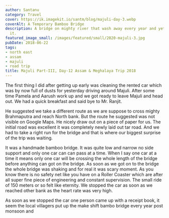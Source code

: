 ```yaml
---
author: Santanu
category: Travel
cover: https://ik.imagekit.io/santm/blog/majuli-day-3.webp
coverAlt: A Temporary Bamboo Bridge
description: A bridge on mighty river that wash away every year and yet we drove over
  it.
featured_image_small: /images/featured/small/2020-majuli-3.jpg
pubDate: 2018-06-22
tags:
- north east
- assam
- majuli
- road trip
title: Majuli Part-III, Day-12 Assam & Meghalaya Trip 2018
---
```


The first thing I did after getting up early was cleaning the rented car which was by now full of dusts for yesterday driving around Majuli. After some time Pamela and Aarush work up and we got ready to leave Majuli and head out. We had a quick breakfast and said bye to Mr. Ranjit. 

He suggested we take a different route as we are suppose to cross mighty Brahmaputra and reach North bank. But the route he suggested was not visible on Google Maps. He nicely draw out on a piece of paper for us. The initial road was excellent it was completely newly laid out tar road. And we had to take a right run for the bridge and that is where our biggest surprise of the trip was waiting.

It was a handmade bamboo bridge. It was quite low and narrow no side support and only one car can can pass at a time. When I say one car at a time it means only one car will be crossing the whole length of the bridge before anything can got on the bridge. As soon as we got on to the bridge the whole bridge was shaking and for real it was scary moment. As you know there is no safety net like you have on a Roller Coaster which are after all super fine piece of engineering and constant supervision. The small ride of 150 meters or so felt like eternity. We stopped the car as soon as we reached other bank as the heart rate was very high.

As soon as we stopped the car one person came up with a receipt book, it seem the local villagers put up the make shift bambo bridge every year post monsoon and